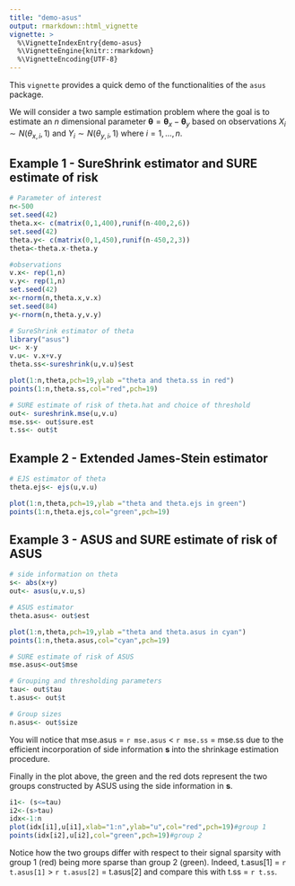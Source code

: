 ```yaml
---
title: "demo-asus"
output: rmarkdown::html_vignette
vignette: >
  %\VignetteIndexEntry{demo-asus}
  %\VignetteEngine{knitr::rmarkdown}
  %\VignetteEncoding{UTF-8}
---
```


This `vignette` provides a quick demo of the functionalities of the `asus` package. 

We will consider a two sample estimation problem where the goal is to estimate an $n$ dimensional parameter $\boldsymbol{\theta} =\boldsymbol{\theta}_x-\boldsymbol{\theta}_y$ based on observations $X_i\sim N(\theta_{x,i},1)$ and $Y_i\sim N(\theta_{y,i},1)$ where $i=1,\ldots,n$.

## Example 1 - SureShrink estimator and SURE estimate of risk

```r
# Parameter of interest
n<-500
set.seed(42)
theta.x<- c(matrix(0,1,400),runif(n-400,2,6))
set.seed(42)
theta.y<- c(matrix(0,1,450),runif(n-450,2,3))
theta<-theta.x-theta.y

#observations
v.x<- rep(1,n)
v.y<- rep(1,n)
set.seed(42)
x<-rnorm(n,theta.x,v.x)
set.seed(84)
y<-rnorm(n,theta.y,v.y)

# SureShrink estimator of theta
library("asus")
u<- x-y
v.u<- v.x+v.y
theta.ss<-sureshrink(u,v.u)$est

plot(1:n,theta,pch=19,ylab ="theta and theta.ss in red")
points(1:n,theta.ss,col="red",pch=19)

# SURE estimate of risk of theta.hat and choice of threshold
out<- sureshrink.mse(u,v.u)
mse.ss<- out$sure.est
t.ss<- out$t
```

## Example 2 - Extended James-Stein estimator

```r
# EJS estimator of theta
theta.ejs<- ejs(u,v.u)

plot(1:n,theta,pch=19,ylab ="theta and theta.ejs in green")
points(1:n,theta.ejs,col="green",pch=19)
```

## Example 3 - ASUS and SURE estimate of risk of ASUS

```r
# side information on theta
s<- abs(x+y) 
out<- asus(u,v.u,s)

# ASUS estimator
theta.asus<- out$est

plot(1:n,theta,pch=19,ylab ="theta and theta.asus in cyan")
points(1:n,theta.asus,col="cyan",pch=19)

# SURE estimate of risk of ASUS
mse.asus<-out$mse

# Grouping and thresholding parameters
tau<- out$tau
t.asus<- out$t

# Group sizes
n.asus<- out$size
```

You will notice that mse.asus = `r mse.asus` < `r mse.ss` = mse.ss due to the efficient incorporation of side information $\boldsymbol{s}$ into the shrinkage estimation procedure.

Finally in the plot above, the green and the red dots represent the two groups constructed by ASUS using the side information in $\boldsymbol{s}$.

```r

i1<- (s<=tau)
i2<-(s>tau)
idx<-1:n
plot(idx[i1],u[i1],xlab="1:n",ylab="u",col="red",pch=19)#group 1
points(idx[i2],u[i2],col="green",pch=19)#group 2

```

Notice how the two groups differ with respect to their signal sparsity with group 1 (red) being more sparse than group 2 (green). Indeed, t.asus[1] = `r t.asus[1]` > `r t.asus[2]` = t.asus[2] and compare this with t.ss = `r t.ss`.
